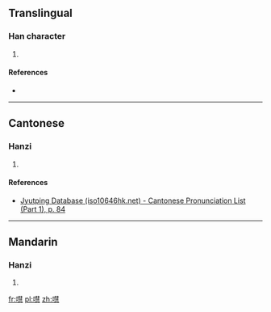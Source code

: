 ==Translingual==

===Han character===
{{Han char|rn=30|rad=口|as=15|sn=18|four=|canj=RQJP|ids=⿰口慧}}

# {{defn|Han|sort=口15}}

====References====
* {{Han ref|kx=0212.350|dkj=04510|dj=0435.190|hdz=10698.110|uh=5696|ud=22166}}

----

==Cantonese==

===Hanzi===
{{yue-hanzi|jyut=[[wai3]]|y=wai3}}

# {{defn|lang=yue|sort=口14}}

====References====
* [http://www.iso10646hk.net/jp/document/download.jsp Jyutping Database (iso10646hk.net) - Cantonese Pronunciation List (Part 1), p. 84]

----

==Mandarin==

===Hanzi===
{{cmn-hanzi|pin=[[huì]] ([[hui4]])|wg=hui<sup>4</sup>}}

# {{defn|lang=cmn|sort=口15}}

[[fr:嚖]]
[[pl:嚖]]
[[zh:嚖]]